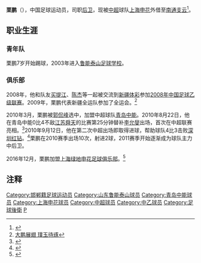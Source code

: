 {{noteta|G1=足球}}{{Football player infobox
| playername = 栗鹏
| image =
| fullname = 栗鹏
| height = {{height|m=1.85}}
| nickname = 
| dateofbirth = {{Birth date and age|year=1990|month=8|day=29}}
| cityofbirth = [[河北省|河北省]][[邯郸市|邯郸市]]
| countryofbirth = {{flagicon|CHN}}[[中国|中国]]
| currentclub =[[南通支云|南通支云]]（外借）
| clubnumber = 6
| position = [[后卫_(足球)|后卫]]
| youthyears =2003-2009
| youthclubs =[[山东鲁能泰山|山东鲁能泰山]]
| years = 2008<br>2010-2016<br>2017-<br>2020-
| clubs = [[新疆体彩|新疆体彩]]<br>[[青岛中能|青岛中能]]<br>[[上海申花|上海申花]]<br>→[[南通支云|南通支云]]（外借）
| caps(goals) = {{0}}? (?)<br>136 (6)<br>54 (2)
| nationalyears =
| nationalteam =
| nationalcaps(goals) =
| pcupdate = 2013年11月7日
| ntupdate = 
| manageryears =
| managerclubs =
}}

'''栗鹏'''（{{bd|1990年|8月29日|catIdx=Li}}），中国足球运动员，司职[[后卫_(足球)|后卫]]，现被[[中超|中超]]球队[[上海申花|上海申花]]外借至[[南通支云|南通支云]]<ref>{{cite news |title=南通支云官宣栗鹏租借加盟 3赛季助申花2夺足协杯 |url=https://sports.sina.com.cn/china/b/2020-06-23/doc-iirczymk8593549.shtml |accessdate=2020-07-16 |archive-date=2020-07-16 |archive-url=https://web.archive.org/web/20200716150948/https://sports.sina.com.cn/china/b/2020-06-23/doc-iirczymk8593549.shtml |dead-url=no }}</ref>。

==职业生涯==
===青年队===
栗鹏7岁开始踢球，2003年进入[[鲁能泰山足球学校|鲁能泰山足球学校]]。

===俱乐部===
2008年，他和队友[[木热合买提江·莫扎帕|买提江]]、[[陈杰_(足球运动员)|陈杰]]等一起被交流到[[新疆体彩|新疆体彩]]参加[[2008年中国足球乙级联赛|2008年中国足球乙级联赛]]。2009年，栗鹏代表新疆全运队参加了全运会。<ref>[http://hb.qq.com/a/20111031/000427.htm 大鹏展翅 璞玉待琢]</ref>

2010年3月，栗鹏被[[郭侃峰|郭侃峰]]选中，加盟中超球队[[青岛中能|青岛中能]]。2010年8月22日，他在青岛中能0比4不敌[[江苏舜天足球俱乐部|江苏舜天]]的比赛第25分钟替补[[李允燮|李允燮]]出场，首次在中超联赛亮相。<ref>{{Cite web |url=http://sports.eastday.com/s/20100822/u1a5408509.html |title=90后小将贡献处子球 江苏4-0横扫青岛豪取3连胜 |access-date=2013-09-16 |archive-date=2016-03-03 |archive-url=https://web.archive.org/web/20160303234335/http://sports.eastday.com/s/20100822/u1a5408509.html |dead-url=no }}</ref>2010年9月12日，他在第二次中超出场即取得进球，帮助球队4比3击败[[深圳红钻|深圳红钻]]。<ref>{{Cite web |url=http://sports.sohu.com/20100913/n274899544.shtml |title=中能功臣栗鹏赛后嚎啕大哭 青岛外援打封闭上场 |access-date=2012-01-27 |archive-date=2015-05-26 |archive-url=https://web.archive.org/web/20150526112345/http://sports.sohu.com/20100913/n274899544.shtml |dead-url=no }}</ref>栗鹏在2010赛季出场10次，射进2球，2011赛季开始逐渐成为球队主力中后卫。

2016年12月，栗鹏加盟[[上海绿地申花足球俱乐部|上海绿地申花足球俱乐部]]。<ref>{{cite news|url=http://sports.sohu.com/20161201/n474624008.shtml|title=申花官宣2017赛季首批新援：孙世林、朱建荣和栗鹏加盟！|publisher=搜狐体育|date=2016-12-01|accessdate=2017-04-03|archive-date=2017-04-03|archive-url=https://web.archive.org/web/20170403111106/http://sports.sohu.com/20161201/n474624008.shtml|dead-url=no}}</ref>

==注释==
{{reflist}}

{{2010年中超分类名单青岛}}
{{2011年中超分类名单青岛}}
{{2012年中超分类名单青岛}}
{{2013年中超分类名单青岛}}
{{2014年中甲分类名单中能}}
{{2015年中甲分类名单中能}}
{{2016年中甲分类名单中能}}
{{2017年中超分类名单上海绿地申花}}
{{2018年中超分类名单上海绿地申花}}
{{2022年中超分类名单武汉长江}}


{{DEFAULTSORT:LI栗鹏}}
[[Category:邯郸籍足球运动员|Category:邯郸籍足球运动员]]
[[Category:山东鲁能泰山球员|Category:山东鲁能泰山球员]]
[[Category:青岛中能球员|Category:青岛中能球员]]
[[Category:上海申花球员|Category:上海申花球员]]
[[Category:中超球员|Category:中超球员]]
[[Category:中乙球员|Category:中乙球员]]
[[Category:足球後衛|Category:足球後衛]]
[[Category:栗姓|P]]
